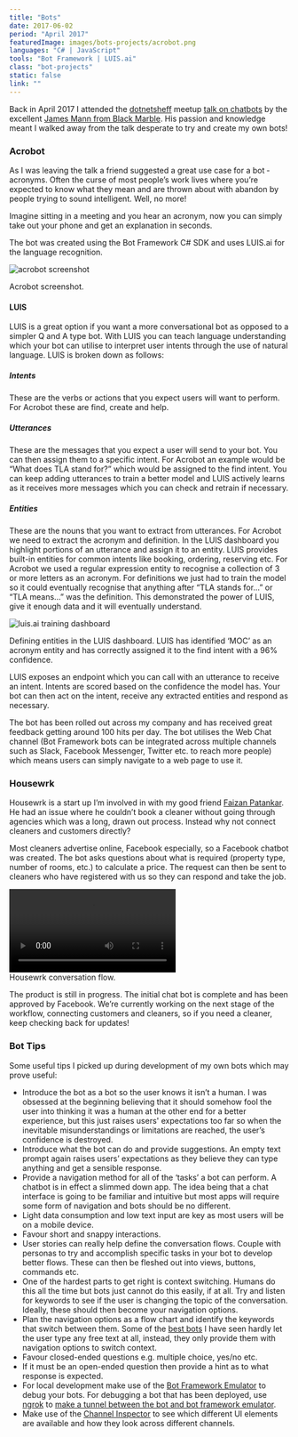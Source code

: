 ```yaml
---
title: "Bots"
date: 2017-06-02
period: "April 2017"
featuredImage: images/bots-projects/acrobot.png
languages: "C# | JavaScript"
tools: "Bot Framework | LUIS.ai"
class: "bot-projects"
static: false
link: ""
---
```



Back in April 2017 I attended the [dotnetsheff](https://dotnetsheff.co.uk/) meetup [talk on chatbots](https://www.meetup.com/dotnetsheff/events/234854191) by 
the excellent [James Mann from Black Marble](https://blogs.blackmarble.co.uk/jmann/). His passion and knowledge meant I walked away from the talk desperate 
to try and create my own bots!

### Acrobot

As I was leaving the talk a friend suggested a great use case for a bot ‐ acronyms. Often the curse of most people’s work lives where you’re expected 
to know what they mean and are thrown about with abandon by people trying to sound intelligent. Well, no more!

Imagine sitting in a meeting and you hear an acronym, now you can simply take out your phone and get an explanation in seconds.

The bot was created using the Bot Framework C# SDK and uses LUIS.ai for the language recognition.

![acrobot screenshot](images/bots-projects/acrobot.png)
<figcaption>
    <FontAwesomeIcon icon={faCamera} /> Acrobot screenshot.
</figcaption>

#### LUIS

LUIS is a great option if you want a more conversational bot as opposed to a simpler Q and A type bot. With LUIS you can teach language 
understanding which your bot can utilise to interpret user intents through the use of natural language. LUIS is broken down as follows:

##### Intents

These are the verbs or actions that you expect users will want to perform. For Acrobot these are find, create and help.

##### Utterances

These are the messages that you expect a user will send to your bot. You can then assign them to a specific intent. For Acrobot an example would 
be “What does TLA stand for?” which would be assigned to the find intent. You can keep adding utterances to train a better model and LUIS actively 
learns as it receives more messages which you can check and retrain if necessary.

##### Entities

These are the nouns that you want to extract from utterances. For Acrobot we need to extract the acronym and definition. In the LUIS dashboard you 
highlight portions of an utterance and assign it to an entity. LUIS provides built-in entities for common intents like booking, ordering, reserving 
etc. For Acrobot we used a regular expression entity to recognise a collection of 3 or more letters as an acronym. For definitions we just had to 
train the model so it could eventually recognise that anything after “TLA stands for…” or “TLA means…” was the definition. This demonstrated the 
power of LUIS, give it enough data and it will eventually understand.

![luis.ai training dashboard](images/bots-projects/luis-entities.jpg)
<figcaption>
    <FontAwesomeIcon icon={faCamera} /> Defining entities in the LUIS dashboard. LUIS has identified ‘MOC’ as an acronym entity and has correctly 
    assigned it to the find intent with a 96% confidence.
</figcaption>

LUIS exposes an endpoint which you can call with an utterance to receive an intent. Intents are scored based on the confidence the model has. Your bot 
can then act on the intent, receive any extracted entities and respond as necessary.

The bot has been rolled out across my company and has received great feedback getting around 100 hits per day. The bot utilises the Web Chat 
channel (Bot Framework bots can be integrated across multiple channels such as Slack, Facebook Messenger, Twitter etc. to reach more people) which 
means users can simply navigate to a web page to use it.

### Housewrk

Housewrk is a start up I’m involved in with my good friend [Faizan Patankar](https://www.faizanpatankar.com/). He had an issue where he couldn’t book 
a cleaner without going through agencies which was a long, drawn out process. Instead why not connect cleaners and customers directly?

Most cleaners advertise online, Facebook especially, so a Facebook chatbot was created. The bot asks questions about what is required (property type, 
number of rooms, etc.) to calculate a price. The request can then be sent to cleaners who have registered with us so they can respond and take the job.

<video controls="controls">
    <source src={HousewrkVideo} type='video/mp4; codecs="avc1.42E01E, mp4a.40.2"' />
</video>
<figcaption>
    <FontAwesomeIcon icon={faVideo} /> Housewrk conversation flow.
</figcaption>

The product is still in progress. The initial chat bot is complete and has been approved by Facebook. We’re currently working on the next stage of 
the workflow, connecting customers and cleaners, so if you need a cleaner, keep checking back for updates!

### Bot Tips

Some useful tips I picked up during development of my own bots which may prove useful:

- Introduce the bot as a bot so the user knows it isn’t a human. I was obsessed at the beginning believing that it should somehow fool the user 
into thinking it was a human at the other end for a better experience, but this just raises users' expectations too far so when the inevitable 
misunderstandings or limitations are reached, the user’s confidence is destroyed.
- Introduce what the bot can do and provide suggestions. An empty text prompt again raises users’ expectations as they believe they can type anything 
and get a sensible response.
- Provide a navigation method for all of the ‘tasks’ a bot can perform. A chatbot is in effect a slimmed down app. The idea being that a chat 
interface is going to be familiar and intuitive but most apps will require some form of navigation and bots should be no different.
- Light data consumption and low text input are key as most users will be on a mobile device.
- Favour short and snappy interactions.
- User stories can really help define the conversation flows. Couple with personas to try and accomplish specific tasks in your bot to develop better 
flows. These can then be fleshed out into views, buttons, commands etc.
- One of the hardest parts to get right is context switching. Humans do this all the time but bots just cannot do this easily, if at all. Try and 
listen for keywords to see if the user is changing the topic of the conversation. Ideally, these should then become your navigation options.
- Plan the navigation options as a flow chart and identify the keywords that switch between them. Some of the 
[best bots](https://withplum.com/) I have seen hardly let the user type any free text at all, instead, they only provide them with navigation 
options to switch context.
- Favour closed-ended questions e.g. multiple choice, yes/no etc.
- If it must be an open-ended question then provide a hint as to what response is expected.
- For local development make use of the [Bot Framework Emulator](https://github.com/Microsoft/BotFramework-Emulator/releases) to debug your bots. For 
debugging a bot that has been deployed, use [ngrok](https://ngrok.com/) to 
[make a tunnel between the bot and bot framework emulator](https://github.com/Microsoft/BotFramework-Emulator/wiki/Tunneling-(ngrok)).
- Make use of the [Channel Inspector](https://docs.botframework.com/en-us/channel-inspector/channels/Skype/) to see which different UI elements 
are available and how they look across different channels.